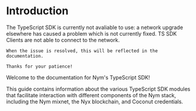 
# Introduction


<Callout type="error">
    The TypeScript SDK is currently not avaliable to use: a network upgrade elsewhere has caused a problem which is not currently fixed. TS SDK Clients are not able to connect to the network.

    When the issue is resolved, this will be reflected in the documentation.

    Thanks for your patience!
</Callout>

Welcome to the documentation for Nym's TypeScript SDK!

This guide contains information about the various TypeScript SDK modules that facilitate interaction with different components of the Nym stack, including the Nym mixnet, the Nyx blockchain, and Coconut credentials.
